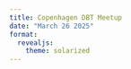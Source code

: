 ```yaml
---
title: Copenhagen DBT Meetup
date: "March 26 2025"
format: 
  revealjs:
    theme: solarized
---
```



